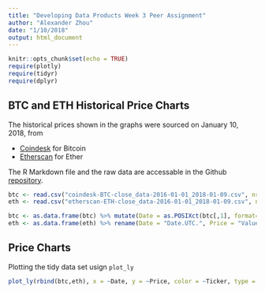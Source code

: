 ```yaml
---
title: "Developing Data Products Week 3 Peer Assignment"
author: "Alexander Zhou"
date: "1/10/2018"
output: html_document
---
```


```r
knitr::opts_chunk$set(echo = TRUE)
require(plotly)
require(tidyr) 
require(dplyr)
```

## BTC and ETH Historical Price Charts

The historical prices shown in the graphs were sourced on January 10, 2018, from 

- [Coindesk](https://www.coindesk.com/price/) for Bitcoin 
- [Etherscan](https://etherscan.io/chart/etherprice) for Ether

The R Markdown file and the raw data are accessable in the Github [repository](https://github.com/haechi/DataProducts-WK3).  
```r
btc <- read.csv("coindesk-BTC-close_data-2016-01-01_2018-01-09.csv", nrows = 740, header = T)
eth <- read.csv("etherscan-ETH-close_data-2016-01-01_2018-01-09.csv", nrows = 737, header = T)

btc <- as.data.frame(btc) %>% mutate(Date = as.POSIXct(btc[,1], format="%Y-%m-%d %H:%M:%S")) %>% rename(Price = "Close.Price") %>% mutate(Ticker = "BTC")
eth <- as.data.frame(eth) %>% rename(Date = "Date.UTC.", Price = "Value") %>% mutate(Date = as.POSIXct(eth[,1], format="%m/%d/%Y")) %>% subset(select = -UnixTimeStamp) %>% mutate(Ticker = "ETH")
```

## Price Charts
Plotting the tidy data set usign `plot_ly`
```r
plot_ly(rbind(btc,eth), x = ~Date, y = ~Price, color = ~Ticker, type = "scatter", mode = "lines")
```

